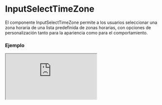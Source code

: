 
# InputSelectTimeZone

El componente InputSelectTimeZone permite a los usuarios seleccionar una zona horaria de una lista predefinida de zonas horarias, con opciones de personalización tanto para la apariencia como para el comportamiento.

### Ejemplo

<Iframe src="https://fenextjs-component-storybook.vercel.app/iframe.html?args=&id=component-input-select-time-zone--index&viewMode=story" />

### Importacion

Para importar el componente InputSelectTimeZone, se puede hacer desde fenextjs

```tsx copy
import { InputSelectTimeZone } from "fenextjs";
```

### Parametros

| Parametro | Tipo | Requerido | Default | Descripcion |
| --------- | ---- | --------- | ------- | ----------- |
| useTOption | boolean | no | false | Indica si se debe usar la opción traducida en lugar de los valores predeterminados para las zonas horarias. |
| id | string | no | undefined | ID del input select. |
| label | string | no | undefined | Etiqueta para el campo de selección de zona horaria. |
| className | string | no | '' | Clase CSS para personalizar el contenedor del input. |
| placeholder | string | no | undefined | Texto de marcador de posición que aparece cuando no hay selección. |
| disabled | boolean | no | false | Indica si el selector de zona horaria está deshabilitado. |
| value | TimeZoneProps | no | undefined | Valor seleccionado actualmente en el selector de zona horaria. |
| onChange | (value: TimeZoneProps) =\> void | no | undefined | Función que se ejecuta cuando el valor seleccionado cambia. |
| isClearable | boolean | no | false | Indica si se puede limpiar el campo de selección. |

### Storybook

Para ver el storybook del componente lo puede hacer con este [link](https://fenextjs-component-storybook.vercel.app/?path=/story/component-input-select-time-zone--index)

### Usos

- InputSelectTimeZone básico

```tsx copy
<InputSelectTimeZone />
```

- InputSelectTimeZone con valor preseleccionado

```tsx copy
<InputSelectTimeZone value={selectedTimeZone} />
```

- InputSelectTimeZone con cambio de zona horaria

```tsx copy
<InputSelectTimeZone onChange={(zone) => console.log(zone)} />
```

- InputSelectTimeZone deshabilitado

```tsx copy
<InputSelectTimeZone disabled={true} />
```

